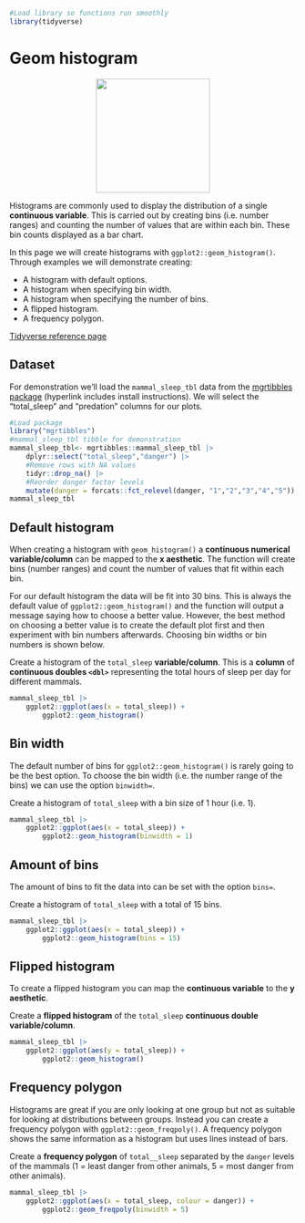 ```r
#Load library so functions run smoothly
library(tidyverse)
```
# Geom histogram
<center>
![](images/ggplot2_geom_histogram.png){style="width:200px"}
</center>

Histograms are commonly used to display the distribution of a single __continuous variable__.
This is carried out by creating bins (i.e. number ranges) and counting the number of values that are within each bin.
These bin counts displayed as a bar chart.

In this page we will create histograms with `ggplot2::geom_histogram()`. Through examples we will demonstrate creating:

- A histogram with default options.
- A histogram when specifying bin width.
- A histogram when specifying the number of bins.
- A flipped histogram.
- A frequency polygon.

[Tidyverse reference page](https://ggplot2.tidyverse.org//reference/geom_histogram.html)

## Dataset

For demonstration we'll load the `mammal_sleep_tbl` data from the [mgrtibbles package](/datasets/mgrtibbles.qmd) (hyperlink includes install instructions).
We will select the "total_sleep" and "predation" columns for our plots.

```r
#Load package
library("mgrtibbles")
#mammal_sleep_tbl tibble for demonstration
mammal_sleep_tbl<- mgrtibbles::mammal_sleep_tbl |> 
    dplyr::select("total_sleep","danger") |>
    #Remove rows with NA values
    tidyr::drop_na() |>
    #Reorder danger factor levels
    mutate(danger = forcats::fct_relevel(danger, "1","2","3","4","5"))
mammal_sleep_tbl
```

## Default histogram

When creating a histogram with `geom_histogram()` a __continuous numerical variable/column__ can be mapped to the __x aesthetic__.
The function will create bins (number ranges) and count the number of values that fit within each bin.

For our default histogram the data will be fit into 30 bins. 
This is always the default value of `ggplot2::geom_histogram()` and the function will output a message saying how to choose a better value.
However, the best method on choosing a better value is to create the default plot first and then experiment with bin numbers afterwards.
Choosing bin widths or bin numbers is shown below.

Create a histogram of the `total_sleep` __variable/column__.
This is a __column__ of __continuous doubles `<dbl>`__ representing the total hours of sleep per day for different mammals.

```r
mammal_sleep_tbl |>
    ggplot2::ggplot(aes(x = total_sleep)) +
        ggplot2::geom_histogram()
```

## Bin width

The default number of bins for `ggplot2::geom_histogram()` is rarely going to be the best option.
To choose the bin width (i.e. the number range of the bins) we can use the option `binwidth=`.

Create a histogram of `total_sleep` with a bin size of 1 hour (i.e. 1).

```r
mammal_sleep_tbl |>
    ggplot2::ggplot(aes(x = total_sleep)) +
        ggplot2::geom_histogram(binwidth = 1)
```

## Amount of bins

The amount of bins to fit the data into can be set with the option `bins=`.

Create a histogram of `total_sleep` with a total of 15 bins.

```r
mammal_sleep_tbl |>
    ggplot2::ggplot(aes(x = total_sleep)) +
        ggplot2::geom_histogram(bins = 15)
```

## Flipped histogram

To create a flipped histogram you can map the __continuous variable__ to the __y aesthetic__.

Create a __flipped histogram__ of the `total_sleep` __continuous double variable/column__.

```r
mammal_sleep_tbl |>
    ggplot2::ggplot(aes(y = total_sleep)) +
        ggplot2::geom_histogram()
```

## Frequency polygon

Histograms are great if you are only looking at one group but not as suitable for looking at distributions between groups.
Instead you can create a frequency polygon with `ggplot2::geom_freqpoly()`.
A frequency polygon shows the same information as a histogram but uses lines instead of bars.

Create a __frequency polygon__ of `total__sleep` separated by the `danger` levels of the mammals (1 = least danger from other animals, 5 = most danger from other animals).

```r
mammal_sleep_tbl |>
    ggplot2::ggplot(aes(x = total_sleep, colour = danger)) +
        ggplot2::geom_freqpoly(binwidth = 5)
```